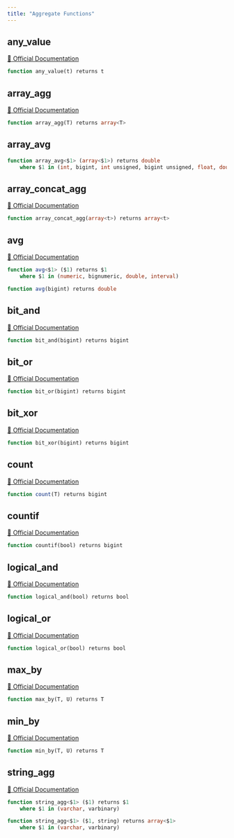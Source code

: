 ```yaml
---
title: "Aggregate Functions"
---
```


## any_value
[🔗 Official Documentation](#https://cloud.google.com/bigquery/docs/reference/standard-sql/aggregate_functions#any_value)

```sql
function any_value(t) returns t
```


## array_agg
[🔗 Official Documentation](#https://cloud.google.com/bigquery/docs/reference/standard-sql/aggregate_functions#array_agg)

```sql
function array_agg(T) returns array<T>
```


## array_avg
```sql
function array_avg<$1> (array<$1>) returns double
	where $1 in (int, bigint, int unsigned, bigint unsigned, float, double)
```


## array_concat_agg
[🔗 Official Documentation](#https://cloud.google.com/bigquery/docs/reference/standard-sql/aggregate_functions#array_concat_agg)

```sql
function array_concat_agg(array<t>) returns array<t>
```


## avg
[🔗 Official Documentation](#https://cloud.google.com/bigquery/docs/reference/standard-sql/aggregate_functions#avg)

```sql
function avg<$1> ($1) returns $1
	where $1 in (numeric, bignumeric, double, interval)
```


```sql
function avg(bigint) returns double
```


## bit_and
[🔗 Official Documentation](#https://cloud.google.com/bigquery/docs/reference/standard-sql/aggregate_functions#bit_and)

```sql
function bit_and(bigint) returns bigint
```


## bit_or
[🔗 Official Documentation](#https://cloud.google.com/bigquery/docs/reference/standard-sql/aggregate_functions#bit_or)

```sql
function bit_or(bigint) returns bigint
```


## bit_xor
[🔗 Official Documentation](#https://cloud.google.com/bigquery/docs/reference/standard-sql/aggregate_functions#bit_xor)

```sql
function bit_xor(bigint) returns bigint
```


## count
[🔗 Official Documentation](#https://cloud.google.com/bigquery/docs/reference/standard-sql/aggregate_functions#count)

```sql
function count(T) returns bigint
```


## countif
[🔗 Official Documentation](#https://cloud.google.com/bigquery/docs/reference/standard-sql/aggregate_functions#countif)

```sql
function countif(bool) returns bigint
```


## logical_and
[🔗 Official Documentation](#https://cloud.google.com/bigquery/docs/reference/standard-sql/aggregate_functions#logical_and)

```sql
function logical_and(bool) returns bool
```


## logical_or
[🔗 Official Documentation](#https://cloud.google.com/bigquery/docs/reference/standard-sql/aggregate_functions#logical_or)

```sql
function logical_or(bool) returns bool
```


## max_by
[🔗 Official Documentation](#https://cloud.google.com/bigquery/docs/reference/standard-sql/aggregate_functions#max_by)

```sql
function max_by(T, U) returns T
```


## min_by
[🔗 Official Documentation](#https://cloud.google.com/bigquery/docs/reference/standard-sql/aggregate_functions#min_by)

```sql
function min_by(T, U) returns T
```


## string_agg
[🔗 Official Documentation](#https://cloud.google.com/bigquery/docs/reference/standard-sql/aggregate_functions#string_agg)

```sql
function string_agg<$1> ($1) returns $1
	where $1 in (varchar, varbinary)
```


```sql
function string_agg<$1> ($1, string) returns array<$1>
	where $1 in (varchar, varbinary)
```



